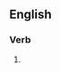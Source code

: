 ==English==

===Verb===
{{head|en|present participle}}

# {{present participle of|adduce|lang=en|nocat=1}}
